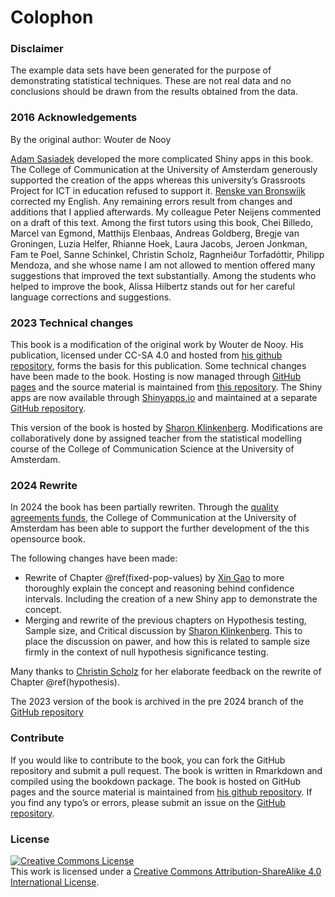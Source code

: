 # Colophon {-}

### Disclaimer {-}

The example data sets have been generated for the purpose of demonstrating statistical techniques. These are not real data and no conclusions should be drawn from the results obtained from the data.

### 2016 Acknowledgements {-}

By the original author: Wouter de Nooy

[Adam Sasiadek](https://www.linkedin.com/in/adam-sasiadek/) developed the more complicated Shiny apps in this book. The College of Communication at the University of Amsterdam generously supported the creation of the apps whereas this university's Grassroots Project for ICT in education refused to support it. [Renske van Bronswijk](https://www.linkedin.com/in/rvanbronswijk/) corrected my English. Any remaining errors result from changes and additions that I applied afterwards. My colleague Peter Neijens commented on a draft of this text. Among the first tutors using this book, Chei Billedo, Marcel van Egmond, Matthijs Elenbaas, Andreas Goldberg, Bregje van Groningen, Luzia Helfer, Rhianne Hoek, Laura Jacobs, Jeroen Jonkman, Fam te Poel, Sanne Schinkel, Christin Scholz, Ragnheiður Torfadóttir, Philipp Mendoza, and she whose name I am not allowed to mention offered many suggestions that improved the text substantially. Among the students who helped to improve the book, Alissa Hilbertz stands out for her careful language corrections and suggestions.

### 2023 Technical changes {-}

This book is a modification of the original work by Wouter de Nooy. His publication, licensed under CC-SA 4.0 and hosted from [his github repository](https://github.com/WdeNooy/Statistical-Inference), forms the basis for this publication. Some technical changes have been made to the book. Hosting is now managed through [GitHub pages](https://pages.github.com) and the source material is maintained from [this repository](https://github.com/ShKlinkenberg/Statistical-Inference). The Shiny apps are now available through [Shinyapps.io](https://www.shinyapps.io) and maintained at a separate [GitHub repository](https://github.com/ShKlinkenberg/statistics-shiny-apps).

This version of the book is hosted by [Sharon Klinkenberg](https://www.linkedin.com/in/sharonklinkenberg/). Modifications are collaboratively done by assigned teacher from the statistical modelling course of the College of Communication Science at the University of Amsterdam.

### 2024 Rewrite {-}

In 2024 the book has been partially rewriten. Through the [quality agreements funds](https://www.rijksoverheid.nl/onderwerpen/hoger-onderwijs/kwaliteitsafspraken-hoger-onderwijs), the College of Communication at the University of Amsterdam has been able to support the further development of the this opensource book. 

The following changes have been made:

* Rewrite of Chapter \@ref(fixed-pop-values) by [Xin Gao](https://www.uva.nl/en/profile/g/a/x.gao2/x.gao.html) to more thoroughly explain the concept and reasoning behind confidence intervals. Including the creation of a new Shiny app to demonstrate the concept.
* Merging and rewrite of the previous chapters on Hypothesis testing, Sample size, and Critical discussion by [Sharon Klinkenberg](https://www.linkedin.com/in/sharonklinkenberg/). This to place the discussion on pawer, and how this is related to sample size firmly in the context of null hypothesis significance testing.

Many thanks to [Christin Scholz](https://www.linkedin.com/in/christin-scholz-7a07264b/) for her elaborate feedback on the rewrite of Chapter \@ref(hypothesis).

The 2023 version of the book is archived in the pre 2024 branch of the [GitHub repository](https://github.com/ShKlinkenberg/Statistical-Inference/tree/pre_2024-07_archive)

### Contribute {-}

If you would like to contribute to the book, you can fork the GitHub repository and submit a pull request. The book is written in Rmarkdown and compiled using the bookdown package. The book is hosted on GitHub pages and the source material is maintained from [his github repository](https://github.com/WdeNooy/Statistical-Inference). If you find any typo's or errors, please submit an issue on the [GitHub repository](https://github.com/ShKlinkenberg/Statistical-Inference/issues).

### License {-}

<a rel="license" href="http://creativecommons.org/licenses/by-sa/4.0/"><img alt="Creative Commons License" style="border-width:0" src="https://i.creativecommons.org/l/by-sa/4.0/88x31.png" /></a><br />This work is licensed under a <a rel="license" href="http://creativecommons.org/licenses/by-sa/4.0/">Creative Commons Attribution-ShareAlike 4.0 International License</a>.

